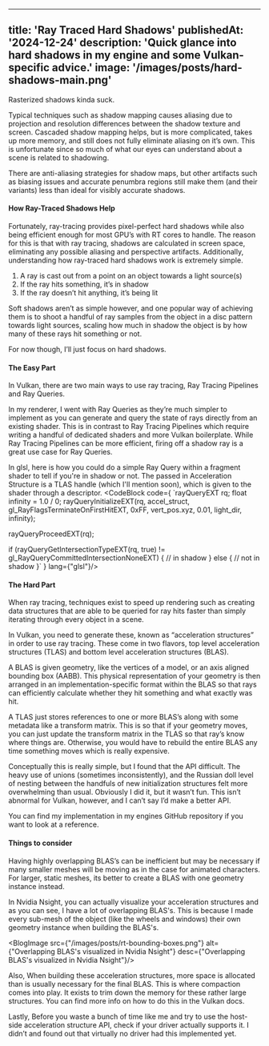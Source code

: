 
---
title: 'Ray Traced Hard Shadows'
publishedAt: '2024-12-24'
description: 'Quick glance into hard shadows in my engine and some Vulkan-specific advice.'
image: '/images/posts/hard-shadows-main.png'
---

Rasterized shadows kinda suck.

Typical techniques such as shadow mapping causes aliasing due to projection and resolution differences between the shadow texture and screen. Cascaded shadow mapping helps, but is more complicated, takes up more memory, and still does not fully eliminate aliasing on it’s own. This is unfortunate since so much of what our eyes can understand about a scene is related to shadowing.

There are anti-aliasing strategies for shadow maps, but other artifacts such as biasing issues and accurate penumbra regions still make them (and their variants) less than ideal for visibly accurate shadows.

#### How Ray-Traced Shadows Help

Fortunately, ray-tracing provides pixel-perfect hard shadows while also being efficient enough for most GPU’s with RT cores to handle. The reason for this is that with ray tracing, shadows are calculated in screen space, eliminating any possible aliasing and perspective artifacts. Additionally, understanding how ray-traced hard shadows work is extremely simple.

1. A ray is cast out from a point on an object towards a light source(s)
2. If the ray hits something, it’s in shadow
3. If the ray doesn’t hit anything, it’s being lit

Soft shadows aren’t as simple however, and one popular way of achieving them is to shoot a handful of ray samples from the object in a disc pattern towards light sources, scaling how much in shadow the object is by how many of these rays hit something or not.

For now though, I’ll just focus on hard shadows.

#### The Easy Part

In Vulkan, there are two main ways to use ray tracing, Ray Tracing Pipelines and Ray Queries.

In my renderer, I went with Ray Queries as they’re much simpler to implement as you can generate and query the state of rays directly from an existing shader. This is in contrast to Ray Tracing Pipelines which require writing a handful of dedicated shaders and more Vulkan boilerplate. While Ray Tracing Pipelines can be more efficient, firing off a shadow ray is a great use case for Ray Queries.


In glsl, here is how you could do a simple Ray Query within a fragment shader to tell if you're in shadow or not. The passed in Acceleration Structure is a TLAS handle (which I'll mention soon), which is given to the shader through a descriptor.
<CodeBlock code={
    `rayQueryEXT rq;
float infinity = 1.0 / 0;
rayQueryInitializeEXT(rq, accel_struct, gl_RayFlagsTerminateOnFirstHitEXT, 0xFF, vert_pos.xyz, 0.01, light_dir, infinity);

rayQueryProceedEXT(rq);

if (rayQueryGetIntersectionTypeEXT(rq, true) != gl_RayQueryCommittedIntersectionNoneEXT) {
    // in shadow
} else {
    // not in shadow
}`
} lang={"glsl"}/>

#### The Hard Part

When ray tracing, techniques exist to speed up rendering such as creating data structures that are able to be queried for ray hits faster than simply iterating through every object in a scene.

In Vulkan, you need to generate these, known as “acceleration structures” in order to use ray tracing. These come in two flavors, top level acceleration structures (TLAS) and bottom level acceleration structures (BLAS).

A BLAS is given geometry, like the vertices of a model, or an axis aligned bounding box (AABB). This physical representation of your geometry is then arranged in an implementation-specific format within the BLAS so that rays can efficiently calculate whether they hit something and what exactly was hit.

A TLAS just stores references to one or more BLAS’s along with some metadata like a transform matrix. This is so that if your geometry moves, you can just update the transform matrix in the TLAS so that ray’s know where things are. Otherwise, you would have to rebuild the entire BLAS any time something moves which is really expensive.

Conceptually this is really simple, but I found that the API difficult. The heavy use of unions (sometimes inconsistently), and the Russian doll level of nesting between the handfuls of new initialization structures felt more overwhelming than usual. Obviously I did it, but it wasn’t fun. This isn’t abnormal for Vulkan, however, and I can’t say I’d make a better API.

You can find my implementation in my engines GitHub repository if you want to look at a reference.

#### Things to consider

Having highly overlapping BLAS’s can be inefficient but may be necessary if many smaller meshes will be moving as in the case for animated characters. For larger, static meshes, its better to create a BLAS with one geometry instance instead.

In Nvidia Nsight, you can actually visualize your acceleration structures and as you can see, I have a lot of overlapping BLAS's. This is because I made every sub-mesh of the object (like the wheels and windows) their own geometry instance when building the BLAS's.


<BlogImage src={"/images/posts/rt-bounding-boxes.png"} alt={"Overlapping BLAS's visualized in Nvidia Nsight"} desc={"Overlapping BLAS's visualized in Nvidia Nsight"}/>

Also, When building these acceleration structures, more space is allocated than is usually necessary for the final BLAS. This is where compaction comes into play. It exists to trim down the memory for these rather large structures. You can find more info on how to do this in the Vulkan docs.

Lastly, Before you waste a bunch of time like me and try to use the host-side acceleration structure API, check if your driver actually supports it. I didn’t and found out that virtually no driver had this implemented yet.